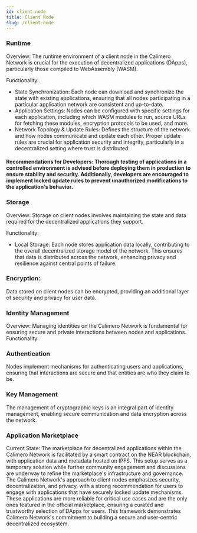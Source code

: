 ```yaml
---
id: client-node
title: Client Node
slug: /client-node
---
```


### Runtime

Overview: The runtime environment of a client node in the Calimero Network is crucial for the execution of decentralized applications (DApps), particularly those compiled to WebAssembly (WASM).

Functionality:

- State Synchronization: Each node can download and synchronize the state with existing applications, ensuring that all nodes participating in a particular application network are consistent and up-to-date.
- Application Settings: Nodes can be configured with specific settings for each application, including which WASM modules to run, source URLs for fetching these modules, encryption protocols to be used, and more.
- Network Topology & Update Rules: Defines the structure of the network and how nodes communicate and update each other. Proper update rules are crucial for application security and integrity, particularly in a decentralized setting where trust is distributed.

#### Recommendations for Developers: Thorough testing of applications in a controlled environment is advised before deploying them in production to ensure stability and security. Additionally, developers are encouraged to implement locked update rules to prevent unauthorized modifications to the application's behavior.

### Storage

Overview: Storage on client nodes involves maintaining the state and data required for the decentralized applications they support.

Functionality:

- Local Storage: Each node stores application data locally, contributing to the overall decentralized storage model of the network. This ensures that data is distributed across the network, enhancing privacy and resilience against central points of failure.

### Encryption:

Data stored on client nodes can be encrypted, providing an additional layer of security and privacy for user data.

### Identity Management

Overview: Managing identities on the Calimero Network is fundamental for ensuring secure and private interactions between nodes and applications.
Functionality:

### Authentication

Nodes implement mechanisms for authenticating users and applications, ensuring that interactions are secure and that entities are who they claim to be.

### Key Management

The management of cryptographic keys is an integral part of identity management, enabling secure communication and data encryption across the network.

### Application Marketplace

Current State: The marketplace for decentralized applications within the Calimero Network is facilitated by a smart contract on the NEAR blockchain, with application data and metadata hosted on IPFS. This setup serves as a temporary solution while further community engagement and discussions are underway to refine the marketplace's infrastructure and governance.
The Calimero Network's approach to client nodes emphasizes security, decentralization, and privacy, with a strong recommendation for users to engage with applications that have securely locked update mechanisms. These applications are more reliable for critical use cases and are the only ones featured in the official marketplace, ensuring a curated and trustworthy selection of DApps for users. This framework demonstrates Calimero Network's commitment to building a secure and user-centric decentralized ecosystem.
